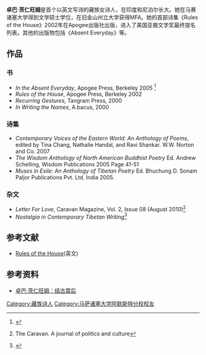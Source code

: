 {{Infobox writer <!-- For more information see [[:Template:Infobox_Writer/doc|:Template:Infobox Writer/doc]]. --> 
| name          = <!-- Deleting this line will use the article title as the page name. -->
| image         = Tsering Wangmo Dhompa.jpg
| image_size    = 
| alt           = 
| caption       = 
| pseudonym     = 
| birth_name    = Tsering Wangmo Dhompa
| birth_date    = <!-- {{Birth date and age|Year|Month|Day}} -->
| birth_place   = [[印度|印度]]
| death_date    = <!-- {{Death date and age|Year|Month|Day|Year|Month|Day}} -->
| death_place   = 
| resting_place = 
| occupation    =
| language      = 
| nationality   = [[Tibetan|Tibetan]] 
| ethnicity     = 
| citizenship   = 
| education     = 
| alma_mater    = 
| period        = 
| genre         = [[诗歌|诗歌]], [[非小說文學|非小說文學]]
| subject       = 
| movement      = 
| notableworks  = [[Rules_of_the_House|Rules of the House]]
| spouse        = 
| partner       = 
| children      = 
| relatives     = 
| influences    = 
| influenced    = 
| awards        = 
| signature     = 
| signature_alt = 
| website       = 
| portaldisp    = 
}}


'''卓巴·茨仁旺姆'''是首个以英文写诗的藏族女诗人，在印度和尼泊尔长大。她在马赛诸塞大学得到文学硕士学位，在旧金山州立大学获得MFA。她的首部诗集《Rules of the House》2002年在Apogee出版社出版，进入了美国亚裔文学奖最终提名列表。其他的出版物包括《Absent Everyday》等。

== 作品 ==
=== 书 ===
*''In the Absent Everyday'', Apogee Press, Berkeley 2005 <ref>{{cite web |url=http://www.apogeepress.com/authors_dhompa.html |title=存档副本 |accessdate=2009-12-22 |deadurl=yes |archiveurl=https://web.archive.org/web/20090804114305/http://www.apogeepress.com/authors_dhompa.html |archivedate=2009-08-04 }}</ref>
*''Rules of the House'', Apogee Press, Berkeley 2002
*''Recurring Gestures'', Tangram Press, 2000
*''In Writing the Names'', A.bacus, 2000

=== 诗集 ===
*''Contemporary Voices of the Eastern World: An Anthology of Poems'', edited by Tina Chang, Nathalie Handal, and Ravi Shankar.  W.W. Norton and Co. 2007
*''The Wisdom Anthology of North American Buddhist Poetry'' Ed. Andrew Schelling, Wisdom Publications 2005 Page 41-51
*''Muses in Exile: An Anthology of Tibetan Poetry'' Ed. Bhuchung D. Sonam  Paljor Publications Pvt. Ltd. India 2005.

=== 杂文 ===
* ''Letter For Love'', Caravan Magazine, Vol. 2, Issue 08 (August 2010)<ref>{{cite web |url=http://www.caravanmagazine.in/Story/419/Letter-For-Love.html |title=存档副本 |accessdate=2010-08-04 |deadurl=yes |archiveurl=https://web.archive.org/web/20101027065938/http://caravanmagazine.in/Story/419/Letter-For-Love.html |archivedate=2010-10-27 }} The Caravan. A journal of politics and culture</ref>
* ''Nostalgia in Contemporary Tibetan Writing''<ref>{{cite web |url=http://www.tibetwrites.org/?Nostalgia-in-Contemporary-Tibetan |title=存档副本 |accessdate=2009-12-22 |deadurl=yes |archiveurl=https://web.archive.org/web/20100704120734/http://www.tibetwrites.org/?Nostalgia-in-Contemporary-Tibetan |archivedate=2010-07-04 }}</ref>

== 参考文献 ==
* [https://web.archive.org/web/20100413215121/http://www.apogeepress.com/books_rules.html Rules of the House](英文)
{{Reflist}}

== 参考资料 ==
* [http://woeser.middle-way.net/2010/04/blog-post_9312.html 卓巴·茨仁旺姆：结古震后] {{Wayback|url=http://woeser.middle-way.net/2010/04/blog-post_9312.html |date=20210511035532 }}

{{DEFAULTSORT: Dhompa, Tsering Wangmo}}
[[Category:藏族诗人|Category:藏族诗人]]
[[Category:马萨诸塞大学阿默斯特分校校友|Category:马萨诸塞大学阿默斯特分校校友]]